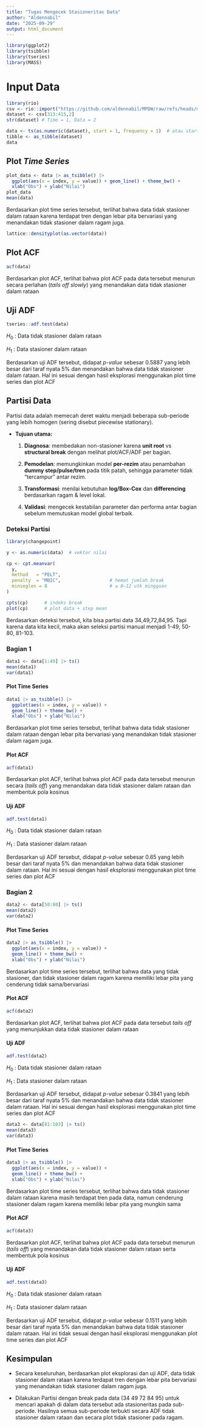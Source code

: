 ```yaml
---
title: "Tugas Mengecek Stasioneritas Data"
author: "Aldennabil"
date: "2025-09-29"
output: html_document
---
```


```r
library(ggplot2)
library(tsibble)
library(tseries)
library(MASS)
```

# Input Data

```r
library(rio)
csv <- rio::import("https://github.com/aldennabil/MPDW/raw/refs/heads/main/Kurs%20Jual%20Rataan%20USD%20Fix.xlsx")
dataset <- csv[313:415,2]
str(dataset) # Time = 1, Data = 2
```

```r
data <- ts(as.numeric(dataset), start = 1, frequency = 1)  # atau start=c(2024,1), frequency=52 untuk mingguan
tibble <- as_tibble(dataset)
data
```

## Plot *Time Series*

```r
plot_data <- data |> as_tsibble() |> 
  ggplot(aes(x = index, y = value)) + geom_line() + theme_bw() +
  xlab("Obs") + ylab("Nilai")
plot_data
mean(data)
```

Berdasarkan plot time series tersebut, terlihat bahwa data tidak stasioner dalam rataan karena terdapat tren dengan lebar pita bervariasi yang menandakan tidak stasioner dalam ragam juga.

```r
lattice::densityplot(as.vector(data))
```

## Plot ACF

```r
acf(data)
```

Berdasarkan plot ACF, terlihat bahwa plot ACF pada data tersebut menurun secara perlahan (*tails off slowly*) yang menandakan data tidak stasioner dalam rataan

## Uji ADF

```r
tseries::adf.test(data)
```

$H_0$ : Data tidak stasioner dalam rataan

$H_1$ : Data stasioner dalam rataan

Berdasarkan uji ADF tersebut, didapat *p-value* sebesar $0.5887$ yang lebih besar dari taraf nyata 5% dan menandakan bahwa data tidak stasioner dalam rataan. Hal ini sesuai dengan hasil eksplorasi menggunakan plot time series dan plot ACF

## Partisi Data

Partisi data adalah memecah deret waktu menjadi beberapa sub-periode yang lebih homogen (sering disebut piecewise stationary).

-   **Tujuan utama:**

    1.  **Diagnosa**: membedakan non-stasioner karena **unit root** vs **structural break** dengan melihat plot/ACF/ADF per bagian.

    2.  **Pemodelan**: memungkinkan model **per-rezim** atau penambahan **dummy step/pulse/tren** pada titik patah, sehingga parameter tidak “tercampur” antar rezim.

    3.  **Transformasi**: menilai kebutuhan **log/Box-Cox** dan **differencing** berdasarkan ragam & level lokal.

    4.  **Validasi**: mengecek kestabilan parameter dan performa antar bagian sebelum memutuskan model global terbaik.

### Deteksi Partisi

```r
library(changepoint)

y <- as.numeric(data)  # vektor nilai

cp <- cpt.meanvar(
  y,
  method   = "PELT",
  penalty  = "MBIC",                  # hemat jumlah break
  minseglen = 8                       # ≥ 8–12 utk mingguan
)

cpts(cp)      # indeks break
plot(cp)      # plot data + step mean

```

Berdasarkan deteksi tersebut, kita bisa partisi data 34,49,72,84,95. Tapi karena data kita kecil, maka akan seleksi partisi manual menjadi 1-49, 50-80, 81-103.

### Bagian 1

```r
data1 <- data[1:49] |> ts()
mean(data1)
var(data1)
```

#### Plot Time Series

```r
data1 |> as_tsibble() |> 
  ggplot(aes(x = index, y = value)) +
  geom_line() + theme_bw() +
  xlab("Obs") + ylab("Nilai")
```

Berdasarkan plot time series tersebut, terlihat bahwa data tidak stasioner dalam rataan dengan lebar pita bervariasi yang menandakan tidak stasioner dalam ragam juga.

#### Plot ACF

```r
acf(data1)
```

Berdasarkan plot ACF, terlihat bahwa plot ACF pada data tersebut menurun secara (*tails off*) yang menandakan data tidak stasioner dalam rataan dan membentuk pola kosinus

#### Uji ADF

```r
adf.test(data1)
```

$H_0$ : Data tidak stasioner dalam rataan

$H_1$ : Data stasioner dalam rataan

Berdasarkan uji ADF tersebut, didapat *p-value* sebesar $0.65$ yang lebih besar dari taraf nyata 5% dan menandakan bahwa data tidak stasioner dalam rataan. Hal ini sesuai dengan hasil eksplorasi menggunakan plot time series dan plot ACF

### Bagian 2

```r
data2 <- data[50:80] |> ts()
mean(data2)
var(data2)
```

#### Plot Time Series

```r
data2 |> as_tsibble() |> 
  ggplot(aes(x = index, y = value)) +
  geom_line() + theme_bw() +
  xlab("Obs") + ylab("Nilai")
```

Berdasarkan plot time series tersebut, terlihat bahwa data yang tidak stasioner, dan tidak stasioner dalam ragam karena memiliki lebar pita yang cenderung tidak sama/bervariasi

#### Plot ACF

```r
acf(data2)
```

Berdasarkan plot ACF, terlihat bahwa plot ACF pada data tersebut *tails off* yang menunjukkan data tidak stasioner dalam rataan

#### Uji ADF

```r
adf.test(data2)
```

$H_0$ : Data tidak stasioner dalam rataan

$H_1$ : Data stasioner dalam rataan

Berdasarkan uji ADF tersebut, didapat *p-value* sebesar $0.3841$ yang lebih besar dari taraf nyata 5% dan menandakan bahwa data tidak stasioner dalam rataan. Hal ini sesuai dengan hasil eksplorasi menggunakan plot time series dan plot ACF

```r
data3 <- data[81:103] |> ts()
mean(data3)
var(data3)
```

#### Plot Time Series

```r
data3 |> as_tsibble() |> 
  ggplot(aes(x = index, y = value)) +
  geom_line() + theme_bw() +
  xlab("Obs") + ylab("Nilai")
```

Berdasarkan plot time series tersebut, terlihat bahwa data tidak stasioner dalam rataan karena masih terdapat tren pada data, namun cenderung stasioner dalam ragam karena memiliki lebar pita yang mungkin sama

#### Plot ACF

```r
acf(data3)
```

Berdasarkan plot ACF, terlihat bahwa plot ACF pada data tersebut menurun (*tails off*) yang menandakan data tidak stasioner dalam rataan serta membentuk pola kosinus

#### Uji ADF

```r
adf.test(data3)
```

$H_0$ : Data tidak stasioner dalam rataan

$H_1$ : Data stasioner dalam rataan

Berdasarkan uji ADF tersebut, didapat *p-value* sebesar $0.1511$ yang lebih besar dari taraf nyata 5% dan menandakan bahwa data tidak stasioner dalam rataan. Hal ini tidak sesuai dengan hasil eksplorasi menggunakan plot time series dan plot ACF

## Kesimpulan

-   Secara keseluruhan, berdasarkan plot eksplorasi dan uji ADF, data tidak stasioner dalam rataan karena terdapat tren dengan lebar pita bervariasi yang menandakan tidak stasioner dalam ragam juga.

-   Dilakukan Partisi dengan break pada data (34 49 72 84 95) untuk mencari apakah di dalam data tersebut ada stasioneritas pada sub-periode. Hasilnya semua sub-periode terbukti secara ADF tidak stasioner dalam rataan dan secara plot tidak stasioner pada ragam.

